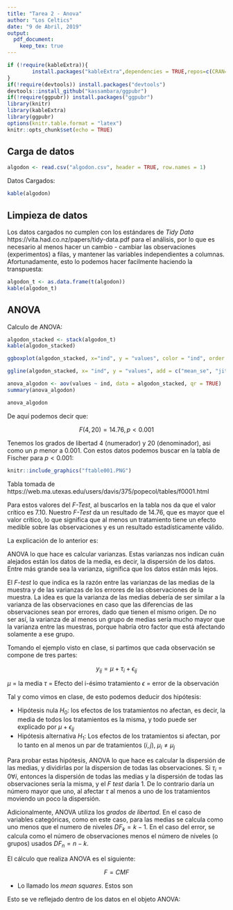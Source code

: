 ```yaml
---
title: "Tarea 2 - Anova"
author: "Los Celtics"
date: "9 de Abril, 2019"
output:
  pdf_document: 
    keep_tex: true
---
```


```r
if (!require(kableExtra)){
        install.packages("kableExtra",dependencies = TRUE,repos=c(CRAN="https://cran.cnr.berkeley.edu/"))
}
if(!require(devtools)) install.packages("devtools")
devtools::install_github("kassambara/ggpubr")
if(!require(ggpubr)) install.packages("ggpubr")
library(knitr)
library(kableExtra)
library(ggpubr)
options(knitr.table.format = "latex")
knitr::opts_chunk$set(echo = TRUE)
```

## Carga de datos

```r
algodon <- read.csv("algodon.csv", header = TRUE, row.names = 1)
```

Datos Cargados:

```r
kable(algodon)
```

## Limpieza de datos

Los datos cargados no cumplen con los estándares de _Tidy Data_ https://vita.had.co.nz/papers/tidy-data.pdf para el análisis, por lo que es necesario al menos hacer un cambio - cambiar las observaciones (experimentos) a filas, y mantener las variables independientes a columnas. Afortunadamente, esto lo podemos hacer facilmente haciendo la transpuesta:

```r
algodon_t <- as.data.frame(t(algodon))
kable(algodon_t)
```

## ANOVA

Calculo de ANOVA:

```r
algodon_stacked <- stack(algodon_t)
kable(algodon_stacked)
```

```r
ggboxplot(algodon_stacked, x="ind", y = "values", color = "ind", order = c("Porc_15", "Porc_20", "Porc_25", "Porc_30", "Porc_35"), ylab = "libra/pulg^2", xlab = "% de Algodón")
```

```r
ggline(algodon_stacked, x= "ind", y = "values", add = c("mean_se", "jitter"), order = c("Porc_15", "Porc_20", "Porc_25", "Porc_30", "Porc_35"), ylab = "libra/pulg^2", xlab = "% de Algodón")
```

```r
anova_algodon <- aov(values ~ ind, data = algodon_stacked, qr = TRUE)
summary(anova_algodon)

```

```r
anova_algodon
```

De aquí podemos decir que:

$$F(4,20)=14.76, p < 0.001$$

Tenemos los grados de libertad $4$ (numerador) y $20$ (denominador), asi como un $p$ menor a $0.001$. Con estos datos podemos buscar en la tabla de Fischer para $p<0.001$:
\renewcommand{\figurename}{Fig.}
```r
knitr::include_graphics("ftable001.PNG")
```
Tabla tomada de https://web.ma.utexas.edu/users/davis/375/popecol/tables/f0001.html

Para estos valores del _F-Test_, al buscarlos en la tabla nos da que el valor crítico es $7.10$. Nuestro _F-Test_ da un resultado de $14.76$, que es mayor que el valor crítico, lo que significa que al menos un tratamiento tiene un efecto medible sobre las observaciones y es un resultado estadísticamente válido.

La explicación de lo anterior es:

ANOVA lo que hace es calcular varianzas. Estas varianzas nos indican cuán alejados están los datos de la media, es decir, la dispersión de los datos. Entre más grande sea la varianza, significa que los datos están más lejos.

El _F-test_ lo que indica es la razón entre las varianzas de las medias de la muestra y de las varianzas de los errores de las observaciones de la muestra. La idea es que la varianza de las medias debería de ser similar a la varianza de las observaciones en caso que las diferencias de las observaciones sean por errores, dado que tienen el mismo origen. De no ser así, la varianza de al menos un grupo de medias sería mucho mayor que la varianza entre las muestras, porque habría otro factor que está afectando solamente a ese grupo.

Tomando el ejemplo visto en clase, si partimos que cada observación se compone de tres partes:

$$ y_{ij} = \mu + \tau_i + \epsilon_{ij} $$

$\mu$ = la media
$\tau$ = Efecto del i-ésimo tratamiento
$\epsilon$ = error de la observación

Tal y como vimos en clase, de esto podemos deducir dos hipótesis:

- Hipótesis nula $H_0$: los efectos de los tratamientos no afectan, es decir, la media de todos los tratamientos es la misma, y todo puede ser explicado por $\mu + \epsilon_{ij}$
- Hipótesis alternativa $H_1$: Los efectos de los tratamientos si afectan, por lo tanto en al menos un par de tratamientos $(i,j)$, $\mu_i \neq \mu_j$

Para probar estas hipótesis, ANOVA lo que hace es calcular la dispersión de las medias, y dividirlas por la dispersion de todas las observaciones. Si $\tau_i=0 \forall i$, entonces la dispersión de todas las medias y la dispersión de todas las observaciones sería la misma, y el _F test_ daría 1. De lo contrario daría un número mayor que uno, al afectar $\tau$ al menos a uno de los tratamientos moviendo un poco la dispersión.

Adicionalmente, ANOVA utiliza los _grados de libertad_. En el caso de variables categóricas, como en este caso, para las medias se calcula como uno menos que el numero de niveles $DF_k=k-1$. En el caso del error, se calcula como el número de observaciones menos el número de niveles (o grupos) usados $DF_n=n-k$.


El cálculo que realiza ANOVA es el siguiente:

$$
F=CMF
$$


- Lo llamado los _mean squares_. Estos son 

Esto se ve reflejado dentro de los datos en el objeto ANOVA:



